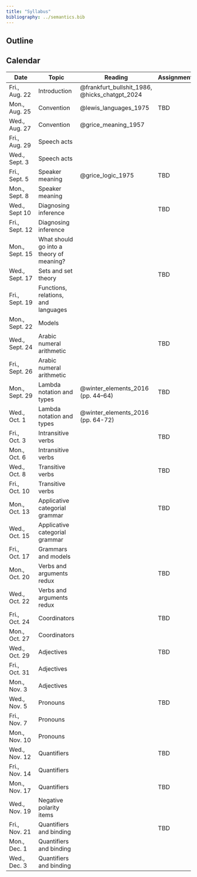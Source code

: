 ```yaml
---
title: "Syllabus"
bibliography: ../semantics.bib
---
```


## Outline

## Calendar

| Date           | Topic                                    | Reading                                       | Assignment |
|----------------|------------------------------------------|-----------------------------------------------|------------|
| Fri., Aug. 22  | Introduction                             | @frankfurt_bullshit_1986, @hicks_chatgpt_2024 |            |
| Mon., Aug. 25  | Convention                               | @lewis_languages_1975                         | TBD        |
| Wed., Aug. 27  | Convention                               | @grice_meaning_1957                           |            |
| Fri., Aug. 29  | Speech acts                              |                                               |            |
| Wed., Sept. 3  | Speech acts                              |                                               |            |
| Fri., Sept. 5  | Speaker meaning                          | @grice_logic_1975                             | TBD        |
| Mon., Sept. 8  | Speaker meaning                          |                                               |            |
| Wed., Sept 10  | Diagnosing inference                     |                                               | TBD        |
| Fri., Sept. 12 | Diagnosing inference                     |                                               |            |
| Mon., Sept. 15 | What should go into a theory of meaning? |                                               |            |
| Wed., Sept. 17 | Sets and set theory                      |                                               | TBD        |
| Fri., Sept. 19 | Functions, relations, and languages      |                                               |            |
| Mon., Sept. 22 | Models                                   |                                               |            |
| Wed., Sept. 24 | Arabic numeral arithmetic                |                                               | TBD        |
| Fri., Sept. 26 | Arabic numeral arithmetic                |                                               |            |
| Mon., Sept. 29 | Lambda notation and types                | @winter_elements_2016 (pp. 44--64)            | TBD        |
| Wed., Oct. 1   | Lambda notation and types                | @winter_elements_2016 (pp. 64-72)             |            |
| Fri., Oct. 3   | Intransitive verbs                       |                                               | TBD        |
| Mon., Oct. 6   | Intransitive verbs                       |                                               |            |
| Wed., Oct. 8   | Transitive verbs                         |                                               | TBD        |
| Fri., Oct. 10  | Transitive verbs                         |                                               |            |
| Mon., Oct. 13  | Applicative categorial grammar           |                                               | TBD        |
| Wed., Oct. 15  | Applicative categorial grammar           |                                               |            |
| Fri., Oct. 17  | Grammars and models                      |                                               |            |
| Mon., Oct. 20  | Verbs and arguments redux                |                                               | TBD        |
| Wed., Oct. 22  | Verbs and arguments redux                |                                               |            |
| Fri., Oct. 24  | Coordinators                             |                                               | TBD        |
| Mon., Oct. 27  | Coordinators                             |                                               |            |
| Wed., Oct. 29  | Adjectives                               |                                               | TBD        |
| Fri., Oct. 31  | Adjectives                               |                                               |            |
| Mon., Nov. 3   | Adjectives                               |                                               |            |
| Wed., Nov. 5   | Pronouns                                 |                                               | TBD        |
| Fri., Nov. 7   | Pronouns                                 |                                               |            |
| Mon., Nov. 10  | Pronouns                                 |                                               |            |
| Wed., Nov. 12  | Quantifiers                              |                                               | TBD        |
| Fri., Nov. 14  | Quantifiers                              |                                               |            |
| Mon., Nov. 17  | Quantifiers                              |                                               | TBD        |
| Wed., Nov. 19  | Negative polarity items                  |                                               |            |
| Fri., Nov. 21  | Quantifiers and binding                  |                                               | TBD        |
| Mon., Dec. 1   | Quantifiers and binding                  |                                               |            |
| Wed., Dec. 3   | Quantifiers and binding                  |                                               |            |
